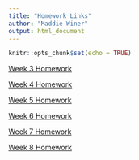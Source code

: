 ```yaml
---
title: "Homework Links"
author: "Maddie Winer"
output: html_document
---
```


```r
knitr::opts_chunk$set(echo = TRUE)
```

[Week 3 Homework](Homework_3.html)

[Week 4 Homework](Homework_4.html)

[Week 5 Homework](Homework_5.html)

[Week 6 Homework](Homework_6.html)

[Week 7 Homework](Homework_7.html)

[Week 8 Homework](Homework_8.html)
